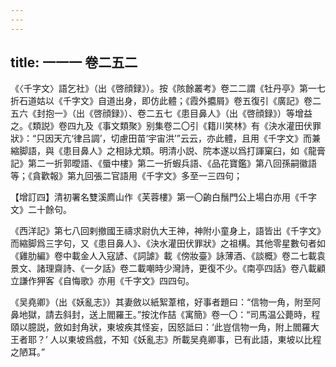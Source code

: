 ```yaml
---
---
---
```

title: 一一一 卷二五二
---




《〈千字文〉語乞社》（出《啓顔録》）。按《陔餘叢考》卷二二謂《牡丹亭》第一七折石道姑以《千字文》自道出身，即仿此體；《霞外攟屑》卷五復引《廣記》卷二五六《封抱一》（出《啓顔録》）、卷二五七《患目鼻人》（出《啓顔録》）等增益之。《類説》卷四九及《事文類聚》别集卷二〇引《籍川笑林》有《決水灌田伏罪狀》：“只因天亢‘律吕調’，切慮田苗‘宇宙洪’”云云，亦此體，且用《千字文》而兼縮脚語，與《患目鼻人》之相詠尤類。明清小説、院本遂以爲打諢窠臼，如《龍膏記》第二一折郭曖語、《蜃中樓》第二一折蝦兵語、《品花寶鑑》第八回孫嗣徽語等；《貪歡報》第九回張二官語用《千字文》多至一三四句；

【增訂四】清初署名雙溪廌山作《芙蓉樓》第一〇齣白鬚門公上場白亦用《千字文》二十餘句。

《西洋記》第七八回剌撤國王禱求尉仇大王神，神附小童身上，語皆出《千字文》而縮脚爲三字句，又《患目鼻人》、《決水灌田伏罪狀》之祖構。其他零星數句者如《雞肋編》卷中載金人入寇諺、《詞謔》載《傍妝臺》詠薄酒、《談概》卷二七載袁景文、諸理齋詩、《一夕話》卷二載嘲時少灣詩，更復不少。《南亭四話》卷八載顧立謙作狎客《自悔歌》亦用《千字文》四四句。

《吴堯卿》（出《妖亂志》）其妻斂以紙絮葦棺，好事者題曰：“信物一角，附至阿鼻地獄，請去斜封，送上閻羅王。”按沈作喆《寓簡》卷一〇：“司馬温公薨時，程頤以臆説，斂如封角狀，東坡疾其怪妄，因怒詆曰：‘此豈信物一角，附上閻羅大王者耶？’ 人以東坡爲戲，不知《妖亂志》所載吴堯卿事，已有此語，東坡以比程之陋耳。”